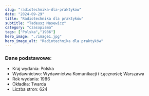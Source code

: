 ```yaml
---
slug: "radiotechnika-dla-praktyków"
date: "2024-09-29"
title: "Radiotechnika dla praktyków"
subtitle: "Tadeusz Masewicz"
category: "czasopisma"
tags: ["Polska","1986"]
hero_image: "./image1.jpg"
hero_image_alt: "Radiotechnika dla praktyków"
---
```


### Dane podstawowe:

- Kraj wydania: Polska
- Wydawnictwo: Wydawnictwa Komunikacji i Łączności; Warszawa
- Rok wydania: 1986
- Okładka: Twarda
- Liczba stron: 624
